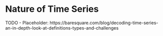 # Nature of Time Series {#sec-act3}

TODO - Placeholder: https://baresquare.com/blog/decoding-time-series-an-in-depth-look-at-definitions-types-and-challenges